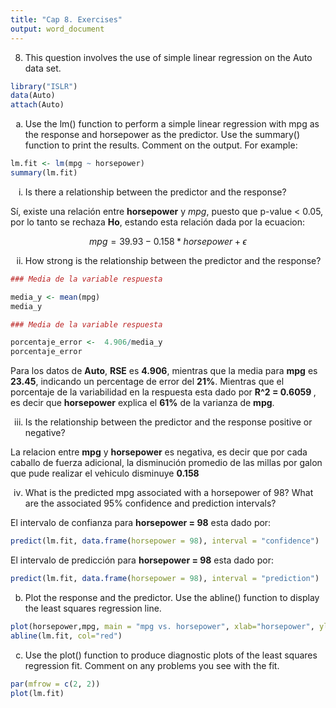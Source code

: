 ```yaml
---
title: "Cap 8. Exercises"
output: word_document
---
```




8. This question involves the use of simple linear regression on the Auto
data set.

```r
library("ISLR")
data(Auto)
attach(Auto)
```

(a) Use the lm() function to perform a simple linear regression with
mpg as the response and horsepower as the predictor. Use the
summary() function to print the results. Comment on the output.
For example:

```r
lm.fit <- lm(mpg ~ horsepower)
summary(lm.fit)
```

i. Is there a relationship between the predictor and the response?

Sí, existe una relación entre **horsepower** y *mpg*, puesto que p-value < 0.05, por lo tanto se rechaza **Ho**, estando esta relación dada por la ecuacion:

$$ mpg = 39.93 -0.158*horsepower + \epsilon $$

ii. How strong is the relationship between the predictor and
the response?

```r
### Media de la variable respuesta

media_y <- mean(mpg)
media_y
```
```r
### Media de la variable respuesta

porcentaje_error <-  4.906/media_y
porcentaje_error
```


Para los datos de **Auto**, **RSE** es **4.906**, mientras que la media para **mpg** es **23.45**, indicando un percentage de error del **21%**. Mientras que el porcentaje de la variabilidad en la respuesta esta dado por **R^2 = 0.6059 **, es decir que **horsepower** explica el **61%** de la varianza de **mpg**.

iii. Is the relationship between the predictor and the response
positive or negative?

La relacion entre **mpg** y **horsepower** es negativa, es decir que por cada caballo de fuerza adicional, la disminución promedio de las millas por galon que pude realizar el vehiculo  disminuye **0.158**

iv. What is the predicted mpg associated with a horsepower of
98? What are the associated 95% confidence and prediction
intervals?

El intervalo de confianza para **horsepower  = 98** esta dado por:

```r
predict(lm.fit, data.frame(horsepower = 98), interval = "confidence")
```
El intervalo de predicción para **horsepower  = 98** esta dado por:

```r
predict(lm.fit, data.frame(horsepower = 98), interval = "prediction")
```


(b) Plot the response and the predictor. Use the abline() function
to display the least squares regression line.

```r
plot(horsepower,mpg, main = "mpg vs. horsepower", xlab="horsepower", ylab="mpg")
abline(lm.fit, col="red")
```


(c) Use the plot() function to produce diagnostic plots of the least
squares regression fit. Comment on any problems you see with
the fit.



```r
par(mfrow = c(2, 2))
plot(lm.fit)
```
